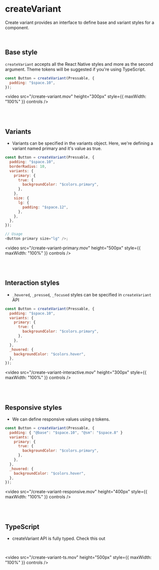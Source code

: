 # createVariant

Create variant provides an interface to define base and variant styles for a component.

<br />

## Base style

`createVariant` accepts all the React Native styles and more as the second argument. Theme tokens will be suggested if you're using TypeScript.

```js
const Button = createVariant(Pressable, {
  padding: "$space.10",
});
```

<video
  src="/create-variant.mov"
  height="300px"
  style={{ maxWidth: "100%" }}
  controls
/>

<br />
<br />

## Variants

- Variants can be specified in the variants object. Here, we're defining a variant named primary and it's value as true.

```js
const Button = createVariant(Pressable, {
  padding: "$space.10",
  borderRadius: 10,
  variants: {
    primary: {
      true: {
        backgroundColor: "$colors.primary",
      },
    },
    size: {
      lg: {
        padding: "$space.12",
      },
    },
  },
});

// Usage
<Button primary size="lg" />;
```

<video
  src="/create-variant-primary.mov"
  height="500px"
  style={{ maxWidth: "100%" }}
  controls
/>

<br />
<br />

## Interaction styles

- `_hovered`, `_pressed`, `_focused` styles can be specified in `createVariant` API

```js
const Button = createVariant(Pressable, {
  padding: "$space.10",
  variants: {
    primary: {
      true: {
        backgroundColor: "$colors.primary",
      },
    },
  },
  _hovered: {
    backgroundColor: "$colors.hover",
  },
});
```

<video
  src="/create-variant-interactive.mov"
  height="300px"
  style={{ maxWidth: "100%" }}
  controls
/>

<br />
<br />

## Responsive styles

- We can define responsive values using `@` tokens.

```js
const Button = createVariant(Pressable, {
  padding: { "@base": "$space.10", "@sm": "$space.8" }
  variants: {
    primary: {
      true: {
        backgroundColor: "$colors.primary",
      },
    },
  },
  _hovered: {
    backgroundColor: "$colors.hover",
  },
});
```

<video
  src="/create-variant-responsive.mov"
  height="400px"
  style={{ maxWidth: "100%" }}
  controls
/>

<br />
<br />

## TypeScript

- createVariant API is fully typed. Check this out

<br />

<video
  src="/create-variant-ts.mov"
  height="500px"
  style={{ maxWidth: "100%" }}
  controls
/>
